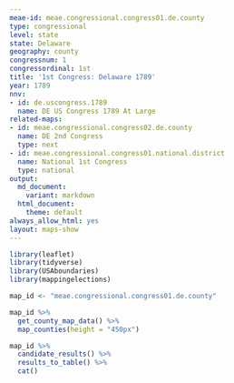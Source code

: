 ```yaml
---
meae-id: meae.congressional.congress01.de.county
type: congressional
level: state
state: Delaware
geography: county
congressnum: 1
congressordinal: 1st
title: '1st Congress: Delaware 1789'
year: 1789
nnv:
- id: de.uscongress.1789
  name: DE US Congress 1789 At Large
related-maps:
- id: meae.congressional.congress02.de.county
  name: DE 2nd Congress
  type: next
- id: meae.congressional.congress01.national.district
  name: National 1st Congress
  type: national
output:
  md_document:
    variant: markdown
  html_document:
    theme: default
always_allow_html: yes
layout: maps-show
---
```


```r
library(leaflet)
library(tidyverse)
library(USAboundaries)
library(mappingelections)

map_id <- "meae.congressional.congress01.de.county"
```

<div class="map">

```r
map_id %>%
  get_county_map_data() %>%
  map_counties(height = "450px")
```

</div>

<div class="results-table">

```r
map_id %>%
  candidate_results() %>% 
  results_to_table() %>% 
  cat()
```

</div>
